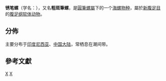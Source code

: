 {{Speciesbox
| taxon = Nebularia ferruginea
| authority = [[让-巴蒂斯特·拉马克|Lamarck]], 1811
| image = Zoological Illustrations Volume I Plate 66.jpg
| synonyms = 
*''Mitra ferruginea'' Lamarck, 1811（原來組合）{{r|shell_6157}}
}}

'''锈笔螺'''（学名：''{{lang|la|Nebularia ferruginea}}''）{{r|shell_6157}}，又名'''粗斑筆螺'''{{r|TaiBIF_315923 |TaiBNET_315923 }}，是{{tsl|en|Mitridae|筆螺科}}[[圓筆螺屬|圓筆螺屬]]下的一个[[海螺|海螺]][[物种|物种]]，屬於[[新腹足目|新腹足目]]的[[腹足纲|腹足纲]][[软体动物|软体动物]]{{r|shell_6157|TaiBIF_315923|TaiBNET_315923 |WoRMS_1063207 }}。

==分佈==
主要分布于[[印度尼西亚|印度尼西亚]]{{r|shell_6157}}、[[中国大陆|中国大陆]]{{r|shell_6157}}，常栖息在潮间带{{r|shell_6157}}。

==參考文獻==
{{reflist|refs=
<ref name="shell_6157">{{cite web
 |url=http://shell.sinica.edu.tw/chinese/shellbase_detail.php?science_no=6157
 |title=国际贝库：锈笔螺|publisher=台湾贝类资料库
 |access-date=2009-08-11}}</ref>
<ref name="TaiBIF_315923 ">{{TaiBIF| zh=粗斑筆螺 | id=315923 | binomial=Nebularia ferruginea | authority=Larmarck, 1811 | var= | access-date=2013-01-24}}</ref>
<ref name="TaiBNET_315923 ">{{TaiBNET| zh=粗斑筆螺 | id=315923 | binomial=Nebularia ferruginea | authority=Larmarck, 1811 | var= | access-date=2013-01-24}}</ref>
<ref name="WoRMS_1063207">{{WoRMS |id=1063207 |title=''Nebularia ferruginea'' (Lamarck, 1811)|access-date=2018-12-11 }}</ref>
}}

{{commonscat|Nebularia ferruginea}}
{{Taxonbar|from=Q6882080}}
[[Category:圆笔螺属|X]]
[[Category:_1811年描述的动物|X]]